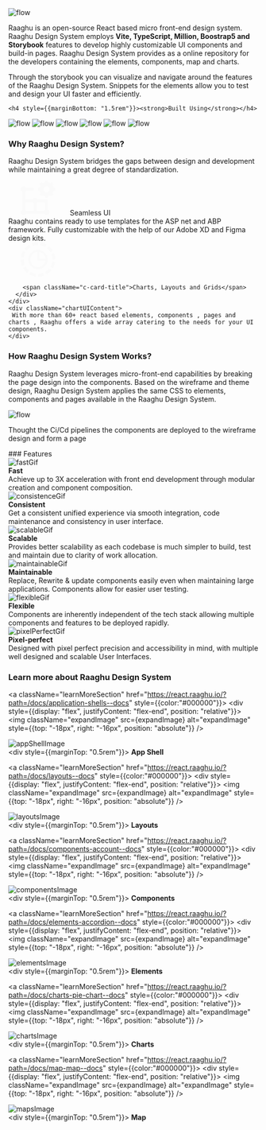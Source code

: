 
<Meta title="Introduction" />

<style>
  {`
  .demo{
     width:600px;
      height:auto;
      margin-left:100px;
      margin-bottom:20px;
  }
  .containerContent{
    margin-top:20px;
    line-height:28px;
    font-size:14px;
    margin-bottom:25px;
  }
    .how{
      width:600px;
      height:400px;
      margin-left:100px;
    }
    .subheading {
      --mediumdark: '#999999';
      font-weight: 900;
      font-size: 13px;
      color: #999;
      letter-spacing: 6px;
      line-height: 24px;
      text-transform: uppercase;
      margin-bottom: 12px;
      margin-top: 40px;
    }

    .link-list {
      margin-top:20px;
      display: grid;
      grid-template-columns: 1fr;
      grid-template-rows: 1fr 1fr;
      row-gap: 10px;
    }

    @media (min-width: 620px) {
      .link-list {
        row-gap: 20px;
        column-gap: 20px;
        grid-template-columns: 1fr 1fr;
      }
    }

    @media all and (-ms-high-contrast:none) {
    .link-list {
        display: -ms-grid;
        -ms-grid-columns: 1fr 1fr;
        -ms-grid-rows: 1fr 1fr;
      }
    }

    .link-item {
      display: block;
      padding: 20px 30px 20px 15px;
      border: 1px solid #00000010;
      border-radius: 5px;
      transition: background 150ms ease-out, border 150ms ease-out, transform 150ms ease-out;
      color: #333333;
      display: flex;
      align-items: flex-start;
    }

    .link-item:hover {
      border-color: #1EA7FD50;
      transform: translate3d(0, -3px, 0);
      box-shadow: rgba(0, 0, 0, 0.08) 0 3px 10px 0;
    }

    .link-item:active {
      border-color: #1EA7FD;
      transform: translate3d(0, 0, 0);
    }

    .link-item strong {
      font-weight: 700;
      display: block;
      margin-bottom: 2px;
    }

    .link-item img {
      height: 40px;
      width: 40px;
      margin-right: 15px;
      flex: none;
    }

    .link-item span {
      font-size: 14px;
      line-height: 20px;
    }

    .tip {
      display: inline-block;
      border-radius: 1em;
      font-size: 11px;
      line-height: 12px;
      font-weight: 700;
      background: #E7FDD8;
      color: #66BF3C;
      padding: 4px 12px;
      margin-right: 10px;
      vertical-align: top;
    }

    .tip-wrapper {
      font-size: 13px;
      line-height: 20px;
      margin-top: 40px;
      margin-bottom: 40px;
    }

    .tip-wrapper code {
      font-size: 12px;
      display: inline-block;
    }

    .toolsUsedSection {
       background-color:#EBF8FF;      
       padding:40px 40px;
       margin-bottom: 40px;
       text-align: center;
       border-radius: 0px 100px;
   }
   

   .hoverContent img {
        height:73px;
        width:82px;
    }

     .seamlessUICard {    
      display:flex;
      background-color:#FADA9A;
      border-radius: 10px 10px 0px 0px;
    }
  
    .seamlessUIContent {
      background-color: #FAFAFA;
      padding: 1.5rem;
      margin: 0;
      border-radius: 0px 0px 10px 10px;
      box-shadow: 0 0.5rem 1rem rgba(0, 0, 0, 0.15);
    }

    .chartUIContent{
      background-color: #FAFAFA;
      padding: 1.5rem;
      margin: 0;
      border-radius: 0px 0px 10px 10px;
      box-shadow: 0 0.5rem 1rem rgba(0, 0, 0, 0.15);
    }

    .chartsLayout {
      display: flex;
      background-color: #99D5F5;
      border-radius: 10px 10px 0px 0px;
      padding: 10px;
    }

    .seamlessUiLayout{
      display: flex;
      background-color: #FADA9A;
      border-radius: 10px 10px 0px 0px;
      padding: 10px;
    }

    .learnMoreSection {
      background-color: #F1F1F1;
      padding: 30px 30px;
      border-radius: 10px;
      text-align: center;
    }
    
   
    .pe-5 {
      padding-right: 3rem !important;
    }
    .seamlessUICard{
          height: 40%;
          position: relative;
    }
    .c-card-title{       
          font-size: 1.5rem;
          font-weight: 900;
    }

    .title {
      font-size: 1.5rem;
      font-weight: 900;
    }
   
    .seamlessUIContent{
      position:relative;
      z-index: 1;
    }

    .footerClass{
      margin-top: 40px;
      display: grid;
      grid-template-columns: repeat(6, 160px);
      grid-gap: 10px;
    }

    .learnMoreSection:hover{
      background-color:#99D5F5;
    }

    .c-svg svg,
    .c-svg path {
      fill:#ffffff;
      stroke:#ffffff;
    }

    .featureImage {
      height:100px;
      width: 100px;
    }

`}
  
</style>

<img className="bannerSection" src={bannerImage} alt="flow"/>

<div className="containerContent">
 <p>Raaghu is an open-source React based micro front-end design system. Raaghu Design System employs <b>Vite, TypeScript, Million, Boostrap5 and Storybook</b> 
 features to develop highly customizable UI components and build-in pages. Raaghu Design System provides as a online repository for the developers containing the elements, components, map and charts.</p>

</div>

<div style={{textAlign:"center"}}>
    Through the storybook you can visualize and navigate around the features of
    the Raaghu Design System. Snippets for the elements allow you to test and design your UI
    faster and efficiently.
</div>

<div className="toolsUsedSection">
 
    <h4 style={{marginBottom: "1.5rem"}}><strong>Built Using</strong></h4>
  <div style={{display: "flex", justifyContent: "space-between"}} className="hoverContent">
    <img className="reactImage" src={reactImage} alt="flow" style={{ width: "110px", height: "100px"}}/>
    <img className="viteImage" src={viteImage} alt="flow" style={{ width: "100px", height: "100px"}}/>
    <img className="tsImage" src={tsImage} alt="flow" style={{ width: "100px", height: "100px"}}/>
    <img className="typescriptImage" src={typescriptImage} alt="flow" style={{ width: "140px", height: "100px"}}/>
    <img className="bootstrapImage" src={bootstrapImage} alt="flow" style={{ width: "125px", height: "100px"}}/>
    <img className="storybookImage" src={storybookImage} alt="flow" style={{ width: "80px", height: "100px"}}/>
  </div>
</div>

<div style={{ textAlign: "center"}} className="">

### <div className="title"> Why Raaghu Design System?</div>

Raaghu Design System bridges the gaps between design and development while maintaining a great degree of standardization.

<div style={{ display: "flex",justifyContent: "space-between", gap: "1.5rem"}}>
  <div  style={{border: "0",}}>
    <div className="seamlessUiLayout">
      <div >
        <svg width="120" height="70" viewBox="0 0 101 101" fill="none" xmlns="http://www.w3.org/2000/svg">
          <g clip-path="url(#clip0_257_2624)">
          <path d="M100.166 29.215V20.8679H95.575C95.0358 18.2536 93.9974 15.7679 92.5158 13.5474L95.7878 10.2753L89.8781 4.37391L86.606 7.65016C84.389 6.17084 81.9078 5.1322 79.298 4.59093V0L70.9509 0V4.59093C68.3391 5.1312 65.8549 6.16834 63.6346 7.64599L60.3667 4.37808L54.4611 10.2837L57.729 13.5516C56.249 15.7708 55.2115 18.2551 54.6739 20.8679H50.083V29.215H54.6739C55.2123 31.8289 56.2495 34.3144 57.729 36.5355L54.4611 39.8076L60.3667 45.7048L63.6346 42.4327C65.8537 43.9135 68.3382 44.9523 70.9509 45.492V50.0829H79.298V45.492C81.9111 44.9528 84.3952 43.9144 86.6143 42.4327L89.8864 45.7007L95.7837 39.795L92.5116 36.5271C93.9945 34.31 95.0349 31.8271 95.575 29.215H100.166ZM75.1245 33.3886C73.4734 33.3886 71.8599 32.899 70.4872 31.9819C69.1145 31.0647 68.0444 29.761 67.4125 28.2358C66.7811 26.7105 66.6158 25.0322 66.9376 23.413C67.2598 21.7938 68.0548 20.3065 69.2222 19.1391C70.3895 17.9718 71.877 17.1768 73.4959 16.8547C75.1153 16.5326 76.7935 16.6979 78.3189 17.3297C79.8439 17.9615 81.1478 19.0313 82.0647 20.404C82.9821 21.7767 83.4716 23.3906 83.4716 25.0415C83.4716 27.2552 82.5922 29.3784 81.0267 30.9438C79.4612 32.5092 77.3381 33.3886 75.1245 33.3886Z" fill="#FAFAFA"/>
          <path d="M79.2978 84.6275V54.2564L48.9267 54.2564C48.2025 52.988 47.1562 51.9338 45.8933 51.2005C44.6304 50.4676 43.1959 50.0811 41.7356 50.0811C40.2752 50.0811 38.8409 50.4676 37.578 51.2005C36.315 51.9338 35.2685 52.988 34.5445 54.2564H12.5206L12.5206 32.2324C13.7708 31.505 14.8106 30.4652 15.5381 29.2149H37.562V20.8678H15.5381C14.9007 19.7608 14.017 18.8154 12.9556 18.1049C11.8941 17.3943 10.6834 16.9376 9.41709 16.7701C8.15078 16.6026 6.86294 16.7289 5.65327 17.1391C4.4436 17.5494 3.3446 18.2325 2.4414 19.1358C1.53819 20.039 0.855009 21.138 0.44478 22.3476C0.0345488 23.5573 -0.0917248 24.8452 0.0757404 26.1115C0.243205 27.3778 0.699914 28.5885 1.41049 29.65C2.12107 30.7114 3.06644 31.595 4.17339 32.2324L4.17339 84.6275C3.06644 85.2648 2.12107 86.1483 1.41049 87.2101C0.699914 88.2714 0.243205 89.4822 0.0757404 90.7485C-0.0917248 92.0147 0.0345488 93.3027 0.44478 94.5122C0.855009 95.7221 1.53819 96.821 2.4414 97.7242C3.3446 98.6273 4.4436 99.3106 5.65327 99.7208C6.86294 100.131 8.15078 100.257 9.41709 100.09C10.6834 99.9224 11.8941 99.4654 12.9556 98.7551C14.017 98.0443 14.9007 97.099 15.5381 95.9921H67.9331C68.5704 97.099 69.454 98.0443 70.5157 98.7551C71.5771 99.4654 72.7878 99.9224 74.0541 100.09C75.3204 100.257 76.6083 100.131 77.8178 99.7208C79.0277 99.3106 80.1266 98.6273 81.0298 97.7242C81.933 96.821 82.6162 95.7221 83.0264 94.5122C83.4367 93.3027 83.5627 92.0147 83.3954 90.7485C83.228 89.4822 82.771 88.2714 82.0607 87.2101C81.3499 86.1483 80.4046 85.2648 79.2978 84.6275ZM37.562 87.645H15.5381C14.8088 86.3963 13.7694 85.3566 12.5206 84.6275L12.5206 62.6035H34.5445C35.2719 63.8539 36.3117 64.8936 37.562 65.621L37.562 87.645ZM67.9331 87.645H45.9092L45.9092 65.621C47.1596 64.8936 48.1992 63.8539 48.9267 62.6035L70.9506 62.6035V84.6275C69.6994 85.3537 68.6593 86.3938 67.9331 87.645Z" fill="#FAFAFA"/>
          </g>
          <defs>
          <clipPath id="clip0_257_2624">
          <rect width="100.166" height="100.166" fill="white"/>
          </clipPath>
          </defs>
        </svg>
          <span className="c-card-title">Seamless UI</span>
      </div>     
    </div>
    <div className="seamlessUIContent">      
        Raaghu contains ready to use templates for the ASP net and ABP framework. Fully customizable with the help of our Adobe XD and 
        Figma design kits.         
    </div>    
  </div>
  <div style={{border: "0"}}>
    <div className="chartsLayout">
      <div >
       <svg width="120" height="70" viewBox="0 0 101 101" fill="none" xmlns="http://www.w3.org/2000/svg">
          <g clip-path="url(#clip0_257_2639)">
          <path d="M86.2046 70.9538C88.8094 66.4415 90.5398 61.4784 91.305 56.3248L99.5606 57.5769C98.6367 63.7601 96.5567 69.714 93.4294 75.1275L86.2046 70.9538ZM70.9538 86.2005C75.4702 83.5917 79.4592 80.1618 82.7154 76.0875L89.239 81.3005C85.3306 86.1861 80.5448 90.2994 75.1275 93.4294L70.9538 86.2005ZM50.085 91.8225C55.3013 91.7977 60.4678 90.8072 65.3234 88.9009L68.3744 96.6682C62.548 98.96 56.3459 100.147 50.085 100.17V91.8225ZM29.2371 86.2005C33.7494 88.806 38.7124 90.5377 43.8661 91.305L42.614 99.5606C36.4233 98.6405 30.4618 96.5604 25.0425 93.4294L29.2371 86.2005ZM13.9654 70.9538C16.5801 75.4612 20.0109 79.4426 24.0825 82.6945L18.8737 89.2181C13.9888 85.316 9.87417 80.5376 6.74061 75.1275L13.9654 70.9538ZM8.3475 50.085C8.36988 55.3001 9.36055 60.4658 11.2691 65.3192L3.4976 68.3744C1.20912 62.5471 0.0231264 56.3455 0 50.085H8.3475ZM13.9654 29.2371C11.3606 33.7494 9.63024 38.7125 8.86505 43.8661L0.609367 42.614C1.53074 36.4236 3.61081 30.4623 6.74061 25.0425L13.9654 29.2371ZM29.2371 13.9695C24.7207 16.5783 20.7317 20.0081 17.4755 24.0825L10.9519 18.8695C14.8541 13.9859 19.6326 9.87269 25.0425 6.74061L29.2371 13.9695ZM50.085 8.3475C44.8687 8.37226 39.7022 9.36284 34.8466 11.2691L31.7956 3.49343C37.6226 1.2045 43.8246 0.0198563 50.085 0V8.3475ZM70.9538 13.9695C66.4351 11.3616 61.4648 9.62977 56.3039 8.86505L57.556 0.609367C63.7467 1.52947 69.7082 3.60962 75.1275 6.74061L70.9538 13.9695ZM86.2046 29.2371C83.592 24.7222 80.1611 20.7336 76.0875 17.4755L81.2963 10.9519C86.1812 14.854 90.2958 19.6324 93.4294 25.0425L86.2046 29.2371ZM91.8225 50.085C91.8001 44.8699 90.8094 39.7042 88.9009 34.8508L96.6724 31.7956C98.9609 37.6229 100.147 43.8245 100.17 50.085H91.8225Z" fill="#FAFAFA"/>
          <path d="M25.043 50.085C25.043 56.7267 27.6814 63.0964 32.3777 67.7927C37.0741 72.4891 43.4438 75.1275 50.0855 75.1275C56.7272 75.1275 63.0968 72.4891 67.7932 67.7927C72.4896 63.0964 75.128 56.7267 75.128 50.085C75.128 43.4433 72.4896 37.0737 67.7932 32.3773C63.0968 27.6809 56.7272 25.0425 50.0855 25.0425C43.4438 25.0425 37.0741 27.6809 32.3777 32.3773C27.6814 37.0737 25.043 43.4433 25.043 50.085Z" stroke="#FAFAFA" stroke-width="6" stroke-linejoin="round"/>
          <path d="M50.085 25.0425V50.085H75.1275" stroke="#FAFAFA" stroke-width="6" stroke-linejoin="round"/>
          </g>
          <defs>
          <clipPath id="clip0_257_2639">
          <rect width="100.17" height="100.17" fill="white"/>
          </clipPath>
          </defs>
         </svg>

        <span className="c-card-title">Charts, Layouts and Grids</span>
      </div>     
    </div>
    <div className="chartUIContent">
     With more than 60+ react based elements, components , pages and charts , Raaghu offers a wide array catering to the needs for your UI components.
    </div>   
  </div>
</div>

<div style={{marginTop: "60px" }}>

  ### <div className="title">How Raaghu Design System Works?</div>

  Raaghu Design System leverages micro-front-end capabilities by breaking the page design into the components. Based on the wireframe and theme design, Raaghu Design System applies the same CSS to elements, components and pages available in the Raaghu Design System.

  <img className="dasboardImage" src={dasboardImage} alt="flow"/>


  Thought the Ci/Cd pipelines the components are deployed to the wireframe design and form a page

</div>

</div>

<div style={{textAlign:"center", marginTop: "60px", marginBottom: "40px"}}>
  ### Features

  <div style={{display: "flex", justifyContent: "space-between"}}>
    <div>
      <div> 
        <img className="featureImage" src={fastWebGif} alt="fastGif" />
      </div>
      <div>
        <strong>Fast</strong>
      </div>
      <div>
        Achieve up to 3X acceleration with front end development through modular creation and component composition.
      </div>
    </div>
    <div>
      <div> 
        <img className="featureImage" src={consistenceGif} alt="consistenceGif" />
      </div>
      <div>
        <strong>Consistent</strong>
      </div>
      <div>
       Get a consistent unified experience via smooth integration, code maintenance and consistency in user interface.
      </div>
    </div>
    <div>
     <div> 
        <img className="featureImage" src={scalableGif} alt="scalableGif" />
      </div>
      <div>
        <strong>Scalable</strong>
      </div>
      <div>
       Provides better scalability as each codebase is much simpler to build, test and maintain due to clarity of work allocation.
      </div>
    </div>
  </div>

   <div style={{display: "flex", justifyContent: "space-between", marginBottom: "40px"}}>
    <div>
      <div> 
        <img className="featureImage" src={maintainableGif} alt="maintainableGif" />
      </div>
      <div>
        <strong>Maintainable</strong>
      </div>
      <div>
        Replace, Rewrite & update components easily even when maintaining large applications. Components allow for easier user testing.
      </div>
    </div>
    <div>
      <div> 
        <img className="featureImage" src={flexibleGif} alt="flexibleGif" />
      </div>
      <div>
        <strong>Flexible</strong>
      </div>
      <div>
       Components are inherently independent of the tech stack allowing multiple components and features to be deployed rapidly.
      </div>
    </div>
    <div>
     <div> 
        <img className="featureImage" src={pixelPerfectGif} alt="pixelPerfectGif" />
      </div>
      <div>
        <strong>Pixel-perfect</strong>
      </div>
      <div>
       Designed with pixel perfect precision and accessibility in mind, with multiple well designed and scalable User Interfaces.
      </div>
    </div>
  </div>
</div>

<div style={{textAlign:"center", marginTop: "60px"}}>

### <div className="title"> Learn more about Raaghu Design System</div>
</div>

<div className="footerClass">
  
  <a className="learnMoreSection" href="https://react.raaghu.io/?path=/docs/application-shells--docs"  style={{color:"#000000"}}>
    <div style={{display: "flex", justifyContent: "flex-end", position: "relative"}}>
       <img className="expandImage" src={expandImage} alt="expandImage" style={{top: "-18px", right: "-16px", position: "absolute"}} />
    </div>
    <div> 
     <img className="appShellImage" src={appShellImage} alt="appShellImage" />
    </div>
    <div style={{marginTop: "0.5rem"}}>
     <strong>App Shell</strong>
    </div>
  </a>

   <a className="learnMoreSection" href="https://react.raaghu.io/?path=/docs/layouts--docs" style={{color:"#000000"}}>
     <div style={{display: "flex", justifyContent: "flex-end", position: "relative"}}>
       <img className="expandImage" src={expandImage} alt="expandImage" style={{top: "-18px", right: "-16px", position: "absolute"}} />
    </div>
    <div> 
     <img className="layoutsImage" src={layoutsImage} alt="layoutsImage" />
    </div>
    <div style={{marginTop: "0.5rem"}}>
     <strong>Layouts</strong>
    </div>
  </a>

   <a className="learnMoreSection" href="https://react.raaghu.io/?path=/docs/components-account--docs"  style={{color:"#000000"}}>
     <div style={{display: "flex", justifyContent: "flex-end", position: "relative"}}>
       <img className="expandImage" src={expandImage} alt="expandImage" style={{top: "-18px", right: "-16px", position: "absolute"}} />
    </div>
    <div> 
     <img className="componentsImage" src={componentsImage} alt="componentsImage" />
    </div>
    <div style={{marginTop: "0.5rem"}}>
     <strong>Components</strong>
    </div>
  </a>

   <a className="learnMoreSection" href="https://react.raaghu.io/?path=/docs/elements-accordion--docs"  style={{color:"#000000"}}>
     <div style={{display: "flex", justifyContent: "flex-end", position: "relative"}}>
       <img className="expandImage" src={expandImage} alt="expandImage" style={{top: "-18px", right: "-16px", position: "absolute"}} />
    </div>
    <div> 
     <img className="elementsImage" src={elementsImage} alt="elementsImage" />
    </div>
    <div style={{marginTop: "0.5rem"}}>
     <strong>Elements</strong>
    </div>
  </a>
 
   <a className="learnMoreSection" href="https://react.raaghu.io/?path=/docs/charts-pie-chart--docs"  style={{color:"#000000"}}>
     <div style={{display: "flex", justifyContent: "flex-end", position: "relative"}}>
       <img className="expandImage" src={expandImage} alt="expandImage" style={{top: "-18px", right: "-16px", position: "absolute"}} />
    </div>
    <div> 
     <img className="chartsImage" src={chartsImage} alt="chartsImage" />
    </div>
    <div style={{marginTop: "0.5rem"}}>
     <strong>Charts</strong>
    </div>
  </a>

   <a className="learnMoreSection" href="https://react.raaghu.io/?path=/docs/map-map--docs"  style={{color:"#000000"}}>
     <div style={{display: "flex", justifyContent: "flex-end", position: "relative"}}>
       <img className="expandImage" src={expandImage} alt="expandImage" style={{top: "-18px", right: "-16px", position: "absolute"}} />
    </div>
    <div> 
     <img className="mapsImage" src={mapsImage} alt="mapsImage" />
    </div>
    <div style={{marginTop: "0.5rem"}}>
     <strong>Map</strong>
    </div>
  </a>

</div>



